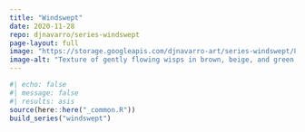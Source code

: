 ```yaml
---
title: "Windswept"
date: 2020-11-28
repo: djnavarro/series-windswept
page-layout: full
image: "https://storage.googleapis.com/djnavarro-art/series-windswept/800/windswept_05_169.jpg"
image-alt: "Texture of gently flowing wisps in brown, beige, and green, against a very pale blue background"
---
```

   
::: {.grid}
  
```r
#| echo: false
#| message: false
#| results: asis
source(here::here("_common.R"))
build_series("windswept")
```
   
:::
   
